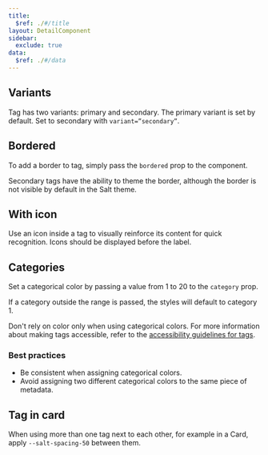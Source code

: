 ```yaml
---
title:
  $ref: ./#/title
layout: DetailComponent
sidebar:
  exclude: true
data:
  $ref: ./#/data
---
```


## Variants

Tag has two variants: primary and secondary. The primary variant is set by default. Set to secondary with `variant=”secondary”`.

<LivePreview componentName="tag" exampleName="Variants" />

## Bordered

To add a border to tag, simply pass the `bordered` prop to the component.

Secondary tags have the ability to theme the border, although the border is not visible by default in the Salt theme.

<LivePreview componentName="tag" exampleName="Bordered" />

## With icon

Use an icon inside a tag to visually reinforce its content for quick recognition. Icons should be displayed before the label.

<LivePreview componentName="tag" exampleName="WithIcon" />

## Categories

Set a categorical color by passing a value from 1 to 20 to the `category` prop.

If a category outside the range is passed, the styles will default to category 1.

Don't rely on color only when using categorical colors. For more information about making tags accessible, refer to the [accessibility guidelines for tags](/salt/components/tag/accessibility).

### Best practices

- Be consistent when assigning categorical colors.
- Avoid assigning two different categorical colors to the same piece of metadata.

<LivePreview componentName="tag" exampleName="Categories" />

## Tag in card

When using more than one tag next to each other, for example in a Card, apply `--salt-spacing-50` between them.

<LivePreview componentName="tag" exampleName="TagInCard" />
